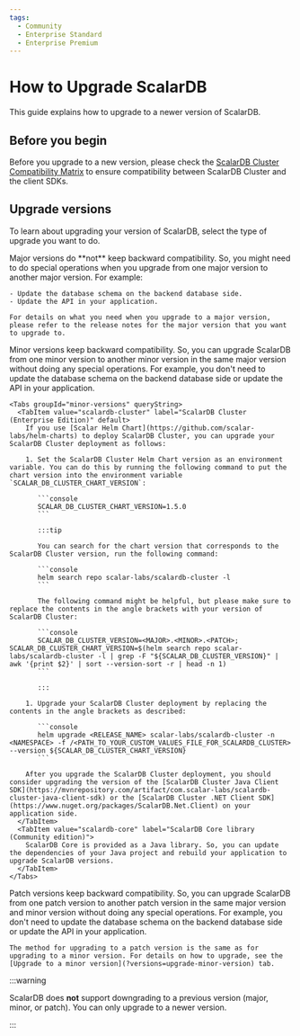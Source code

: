 ```yaml
---
tags:
  - Community
  - Enterprise Standard
  - Enterprise Premium
---
```


# How to Upgrade ScalarDB


This guide explains how to upgrade to a newer version of ScalarDB.

## Before you begin

Before you upgrade to a new version, please check the [ScalarDB Cluster Compatibility Matrix](https://scalardb.scalar-labs.com/docs/latest/scalardb-cluster/compatibility/) to ensure compatibility between ScalarDB Cluster and the client SDKs.

## Upgrade versions

To learn about upgrading your version of ScalarDB, select the type of upgrade you want to do.

<Tabs groupId="versions" queryString>
  <TabItem value="upgrade-major-version" label="Upgrade to a major version" default>
    Major versions do **not** keep backward compatibility. So, you might need to do special operations when you upgrade from one major version to another major version. For example:

    - Update the database schema on the backend database side.
    - Update the API in your application.

    For details on what you need when you upgrade to a major version, please refer to the release notes for the major version that you want to upgrade to.
  </TabItem>
  <TabItem value="upgrade-minor-version" label="Upgrade to a minor version">
    Minor versions keep backward compatibility. So, you can upgrade ScalarDB from one minor version to another minor version in the same major version without doing any special operations. For example, you don't need to update the database schema on the backend database side or update the API in your application.

    <Tabs groupId="minor-versions" queryString>
      <TabItem value="scalardb-cluster" label="ScalarDB Cluster (Enterprise Edition)" default>
        If you use [Scalar Helm Chart](https://github.com/scalar-labs/helm-charts) to deploy ScalarDB Cluster, you can upgrade your ScalarDB Cluster deployment as follows:

        1. Set the ScalarDB Cluster Helm Chart version as an environment variable. You can do this by running the following command to put the chart version into the environment variable `SCALAR_DB_CLUSTER_CHART_VERSION`:

           ```console
           SCALAR_DB_CLUSTER_CHART_VERSION=1.5.0
           ```

           :::tip

           You can search for the chart version that corresponds to the ScalarDB Cluster version, run the following command:

           ```console
           helm search repo scalar-labs/scalardb-cluster -l
           ```

           The following command might be helpful, but please make sure to replace the contents in the angle brackets with your version of ScalarDB Cluster:

           ```console
           SCALAR_DB_CLUSTER_VERSION=<MAJOR>.<MINOR>.<PATCH>; SCALAR_DB_CLUSTER_CHART_VERSION=$(helm search repo scalar-labs/scalardb-cluster -l | grep -F "${SCALAR_DB_CLUSTER_VERSION}" | awk '{print $2}' | sort --version-sort -r | head -n 1)
           ```

           :::

        1. Upgrade your ScalarDB Cluster deployment by replacing the contents in the angle brackets as described:

           ```console
           helm upgrade <RELEASE_NAME> scalar-labs/scalardb-cluster -n <NAMESPACE> -f /<PATH_TO_YOUR_CUSTOM_VALUES_FILE_FOR_SCALARDB_CLUSTER> --version ${SCALAR_DB_CLUSTER_CHART_VERSION}
           ```

        After you upgrade the ScalarDB Cluster deployment, you should consider upgrading the version of the [ScalarDB Cluster Java Client SDK](https://mvnrepository.com/artifact/com.scalar-labs/scalardb-cluster-java-client-sdk) or the [ScalarDB Cluster .NET Client SDK](https://www.nuget.org/packages/ScalarDB.Net.Client) on your application side.
      </TabItem>
      <TabItem value="scalardb-core" label="ScalarDB Core library (Community edition)">
        ScalarDB Core is provided as a Java library. So, you can update the dependencies of your Java project and rebuild your application to upgrade ScalarDB versions.
      </TabItem>
    </Tabs>
  </TabItem>
  <TabItem value="upgrade-patch-version" label="Upgrade to a patch version">
    Patch versions keep backward compatibility. So, you can upgrade ScalarDB from one patch version to another patch version in the same major version and minor version without doing any special operations. For example, you don't need to update the database schema on the backend database side or update the API in your application.

    The method for upgrading to a patch version is the same as for upgrading to a minor version. For details on how to upgrade, see the [Upgrade to a minor version](?versions=upgrade-minor-version) tab.
  </TabItem>
</Tabs>

:::warning

ScalarDB does **not** support downgrading to a previous version (major, minor, or patch). You can only upgrade to a newer version.

:::
